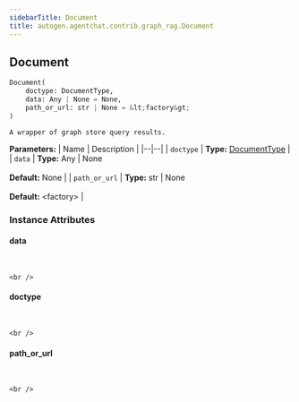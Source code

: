 ```yaml
---
sidebarTitle: Document
title: autogen.agentchat.contrib.graph_rag.Document
---
```

<h2 id="autogen.agentchat.contrib.graph_rag.Document" class="doc doc-heading">
    <code class="doc-symbol doc-symbol-heading doc-symbol-class"></code>
    <span class="doc doc-object-name doc-class-name">Document</span>
</h2>

```python
Document(
    doctype: DocumentType,
    data: Any | None = None,
    path_or_url: str | None = &lt;factory&gt;
)
```

    A wrapper of graph store query results.

<b>Parameters:</b>
| Name | Description |
|--|--|
| `doctype` | **Type:** [DocumentType](/docs/api-reference/autogen/agentchat/contrib/graph_rag/document/DocumentType) |
| `data` | **Type:** Any \| None<br/><br/>**Default:** None |
| `path_or_url` | **Type:** str \| None<br/><br/>**Default:** &lt;factory&gt; |

### Instance Attributes

<code class="doc-symbol doc-symbol-heading doc-symbol-attribute"></code>
#### data
<br />

    <br />

<code class="doc-symbol doc-symbol-heading doc-symbol-attribute"></code>
#### doctype
<br />

    <br />

<code class="doc-symbol doc-symbol-heading doc-symbol-attribute"></code>
#### path_or_url
<br />

    <br />